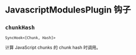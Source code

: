 # JavascriptModulesPlugin 钩子

## `chunkHash`

`SyncHook<[Chunk, Hash]>`

计算 JavaScript chunks 的 chunk hash 时调用。
